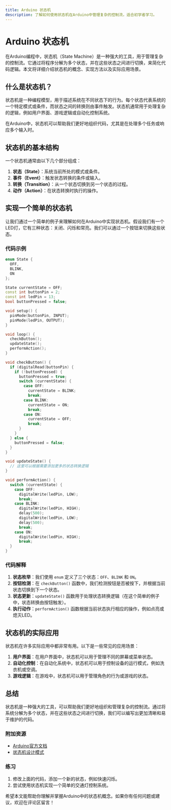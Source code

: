 ```yaml
---
title: Arduino 状态机
description: 了解如何使用状态机在Arduino中管理复杂的控制流，适合初学者学习。
---
```


# Arduino 状态机

在Arduino编程中，状态机（State Machine）是一种强大的工具，用于管理复杂的控制流。它通过将程序分解为多个状态，并在这些状态之间进行切换，来简化代码逻辑。本文将详细介绍状态机的概念、实现方法以及实际应用场景。

## 什么是状态机？

状态机是一种编程模型，用于描述系统在不同状态下的行为。每个状态代表系统的一个特定模式或条件，而状态之间的转换则由事件触发。状态机通常用于处理复杂的逻辑，例如用户界面、游戏逻辑或自动化控制系统。

在Arduino中，状态机可以帮助我们更好地组织代码，尤其是在处理多个任务或响应多个输入时。

## 状态机的基本结构

一个状态机通常由以下几个部分组成：

1. **状态（State）**：系统当前所处的模式或条件。
2. **事件（Event）**：触发状态转换的条件或输入。
3. **转换（Transition）**：从一个状态切换到另一个状态的过程。
4. **动作（Action）**：在状态转换时执行的操作。

## 实现一个简单的状态机

让我们通过一个简单的例子来理解如何在Arduino中实现状态机。假设我们有一个LED灯，它有三种状态：关闭、闪烁和常亮。我们可以通过一个按钮来切换这些状态。

### 代码示例

```cpp
enum State {
  OFF,
  BLINK,
  ON
};

State currentState = OFF;
const int buttonPin = 2;
const int ledPin = 13;
bool buttonPressed = false;

void setup() {
  pinMode(buttonPin, INPUT);
  pinMode(ledPin, OUTPUT);
}

void loop() {
  checkButton();
  updateState();
  performAction();
}

void checkButton() {
  if (digitalRead(buttonPin) {
    if (!buttonPressed) {
      buttonPressed = true;
      switch (currentState) {
        case OFF:
          currentState = BLINK;
          break;
        case BLINK:
          currentState = ON;
          break;
        case ON:
          currentState = OFF;
          break;
      }
    }
  } else {
    buttonPressed = false;
  }
}

void updateState() {
  // 这里可以根据需要添加更多的状态转换逻辑
}

void performAction() {
  switch (currentState) {
    case OFF:
      digitalWrite(ledPin, LOW);
      break;
    case BLINK:
      digitalWrite(ledPin, HIGH);
      delay(500);
      digitalWrite(ledPin, LOW);
      delay(500);
      break;
    case ON:
      digitalWrite(ledPin, HIGH);
      break;
  }
}
```

### 代码解释

1. **状态枚举**：我们使用 `enum` 定义了三个状态：`OFF`、`BLINK` 和 `ON`。
2. **按钮检测**：在 `checkButton()` 函数中，我们检测按钮是否被按下，并根据当前状态切换到下一个状态。
3. **状态更新**：`updateState()` 函数用于处理状态转换逻辑（在这个简单的例子中，状态转换由按钮触发）。
4. **执行动作**：`performAction()` 函数根据当前状态执行相应的操作，例如点亮或熄灭LED。

## 状态机的实际应用

状态机在许多实际应用中都非常有用。以下是一些常见的应用场景：

1. **用户界面**：在用户界面中，状态机可以用于管理不同的屏幕或菜单状态。
2. **自动化控制**：在自动化系统中，状态机可以用于控制设备的运行模式，例如洗衣机或空调。
3. **游戏逻辑**：在游戏中，状态机可以用于管理角色的行为或游戏的状态。

## 总结

状态机是一种强大的工具，可以帮助我们更好地组织和管理复杂的控制流。通过将系统分解为多个状态，并在这些状态之间进行切换，我们可以编写出更加清晰和易于维护的代码。

### 附加资源

- [Arduino官方文档](https://www.arduino.cc/reference/en/)
- [状态机设计模式](https://en.wikipedia.org/wiki/Finite-state_machine)

### 练习

1. 修改上面的代码，添加一个新的状态，例如快速闪烁。
2. 尝试使用状态机实现一个简单的交通灯控制系统。

希望本文能帮助你理解并掌握Arduino中的状态机概念。如果你有任何问题或建议，欢迎在评论区留言！